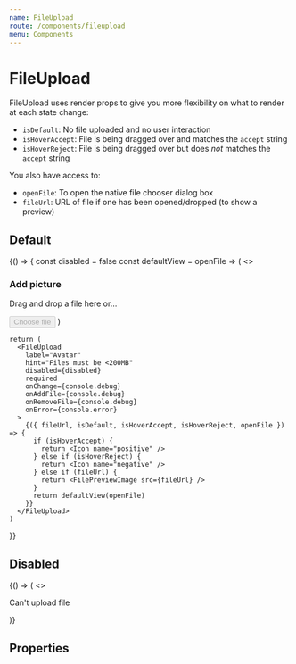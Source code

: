 ```yaml
---
name: FileUpload
route: /components/fileupload
menu: Components
---
```




# FileUpload

FileUpload uses render props to give you more flexibility on what to render at each state change:

- `isDefault`: No file uploaded and no user interaction
- `isHoverAccept`: File is being dragged over and matches the `accept` string
- `isHoverReject`: File is being dragged over but does _not_ matches the `accept` string

You also have access to:

- `openFile`: To open the native file chooser dialog box
- `fileUrl`: URL of file if one has been opened/dropped (to show a preview)

## Default

<Playground>
  {() => {
    const disabled = false
    const defaultView = openFile => (
      <>
        <h3>Add picture</h3>
        <p>Drag and drop a file here or…</p>
        <Button disabled={disabled} onClick={openFile} type="button">Choose file</Button>
      </>
    )

    return (
      <FileUpload
        label="Avatar"
        hint="Files must be <200MB"
        disabled={disabled}
        required
        onChange={console.debug}
        onAddFile={console.debug}
        onRemoveFile={console.debug}
        onError={console.error}
      >
        {({ fileUrl, isDefault, isHoverAccept, isHoverReject, openFile }) => {
          if (isHoverAccept) {
            return <Icon name="positive" />
          } else if (isHoverReject) {
            return <Icon name="negative" />
          } else if (fileUrl) {
            return <FilePreviewImage src={fileUrl} />
          }
          return defaultView(openFile)
        }}
      </FileUpload>
    )

}}

</Playground>

## Disabled

<Playground>
  <FileUpload disabled>
    {() => (
      <>
        <Icon name="negative" />
        <p>Can't upload file</p>
      </>
    )}
  </FileUpload>
</Playground>

## Properties

<Props of={FileUpload} />
